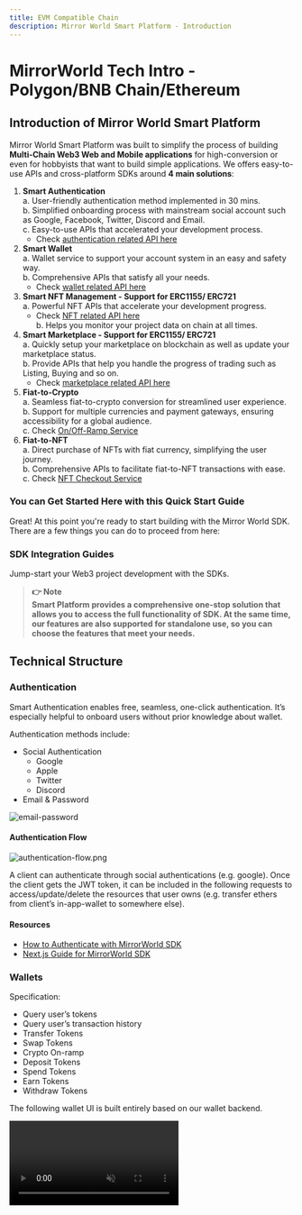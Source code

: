 ```yaml
---
title: EVM Compatible Chain
description: Mirror World Smart Platform - Introduction
---
```


# MirrorWorld Tech Intro - Polygon/BNB Chain/Ethereum

## Introduction of Mirror World Smart Platform

Mirror World Smart Platform was built to simplify the process of building **Multi-Chain Web3 Web and Mobile applications** for high-conversion or even for hobbyists that want to build simple applications. We offers easy-to-use APIs and cross-platform SDKs around **4 main solutions**:

1. **Smart Authentication**  
    a. User-friendly authentication method implemented in 30 mins.  
    b. Simplified onboarding process with mainstream social account such as Google, Facebook, Twitter, Discord and Email.  
    c. Easy-to-use APIs that accelerated your development process.  
    - Check [authentication related API here](https://developer.mirrorworld.fun/#a5a69960-6b37-43ed-8a3d-ecb8fd997d58)  
2. **Smart Wallet**  
    a. Wallet service to support your account system in an easy and safety way.  
    b. Comprehensive APIs that satisfy all your needs.  
    - Check [wallet related API here](https://developer.mirrorworld.fun/#dcebd602-692a-41cc-84ee-aa21a7ea86a8)  
3. **Smart NFT Management - Support for ERC1155/ ERC721**    
    a. Powerful NFT APIs that accelerate your development progress.  
    - Check [NFT related API here](https://developer.mirrorworld.fun/#f2063286-d21c-4c80-b4e9-5918c2b62ec8)  
    b. Helps you monitor your project data on chain at all times.  
4. **Smart Marketplace - Support for ERC1155/ ERC721**  
    a. Quickly setup your marketplace on blockchain as well as update your marketplace status.  
    b. Provide APIs that help you handle the progress of trading such as Listing, Buying and so on.  
    - Check [marketplace related API here](https://developer.mirrorworld.fun/#79b13299-5921-406d-81cb-0f54df2a9430)  
5. **Fiat-to-Crypto**  
    a. Seamless fiat-to-crypto conversion for streamlined user experience.  
    b. Support for multiple currencies and payment gateways, ensuring accessibility for a global audience.  
    c. Check [On/Off-Ramp Service](https://mirrorworldfun.notion.site/On-Off-Ramp-Service-dabb7bebbc674a10ade6cdeef0c4416e) 
6. **Fiat-to-NFT**  
    a. Direct purchase of NFTs with fiat currency, simplifying the user journey.  
    b. Comprehensive APIs to facilitate fiat-to-NFT transactions with ease.  
    c. Check [NFT Checkout Service ](https://mirrorworldfun.notion.site/NFT-Checkout-Service-39a60f7366564f578998baf9d5de7397)  

### You can Get Started Here with this Quick Start Guide

<CodeSnippet id="introduction/first-call.mdx" />

Great! At this point you're ready to start building with the Mirror World SDK. There are a few things you can do to proceed from here:

### SDK Integration Guides
Jump-start your Web3 project development with the SDKs.
<IntegrationCardsMinimal />

> **👉 **Note**<br />
Smart Platform provides a comprehensive one-stop solution that allows you to access the full functionality of SDK. At the same time, our features are also supported for standalone use, so you can choose the features that meet your needs.**

## Technical Structure

### Authentication

Smart Authentication enables free, seamless, one-click authentication. It’s especially helpful to onboard users without prior knowledge about wallet.

Authentication methods include:

- Social Authentication
    - Google
    - Apple
    - Twitter
    - Discord
- Email & Password

![email-password](/docs/images/techintro/email-password.png)

#### Authentication Flow

![authentication-flow.png](/docs/images/techintro/authentication-flow.png)

A client can authenticate through social authentications (e.g. google). Once the client gets the JWT token, it can be included in the following requests to access/update/delete the resources that user owns (e.g. transfer ethers from client’s in-app-wallet to somewhere else).

#### Resources

- [How to Authenticate with MirrorWorld SDK](https://mirrorworld.fun/docs/guides/authentication-with-mirror-world-sdk)
- [Next.js Guide for MirrorWorld SDK](https://mirrorworld.fun/docs/guides/next-js-guide-mirrorworld-sdk)

### Wallets

Specification:

- Query user’s tokens
- Query user’s transaction history
- Transfer Tokens
- Swap Tokens
- Crypto On-ramp
- Deposit Tokens
- Spend Tokens
- Earn Tokens
- Withdraw Tokens

The following wallet UI is built entirely based on our wallet backend.

<video src="/docs/images/techintro/wallet-demo2-1.mp4" autoPlay={true} muted={true} preload="auto" loop={true} />

#### Key Generation

Once a new user is authenticated through our SDK, we automatically create a wallet for that user. The private key is encrypted and securely stored in our cloud infrastructure.

![key-generation](/docs/images/techintro/key-generation.png)

#### How to Keep Your Key Secure

- The user's private key never leaves our cloud infrastructure.

The key generation, encryption, decryption, and storage are all happening in the cloud. The overall process is never exposed to the external.

- The user's key is encrypted by the third-part KMS(Key Management System).

We don't store the plain-text private key. Instead, only the encrypted key is stored in our backend. The encryption is done by a trustable third-party KMS provider with strict access control policies to protect the data encryption data. Moreover, the encryption key never leaves the KMS.

#### Resources

- [Polygon Wallet Javascript API reference](https://mirrorworld.fun/docs/api-reference/js#polygonwallet--api-reference)

### On-Ramp

We provide two types of on-ramp services: crypto on-ramp and NFT checkout. Both products provide a way to allow user purchase crypto or NFT using their credit card.

Both on-ramp services are designed to be a stand-alone services. It means that the developer can use them without using our wallet or marketplace product. The only thing the developer needs to do is put the project’s api-key in the request header.

#### Crypto On-ramp

For now, we are using Moonpay as our on-ramp provider. It handles the KYC and payment for us.

#### NFT Checkout

![NFTcheckout](/docs/images/techintro/NFTcheckout.png)

Notes:

- The client needs provide their ERC721/1155 contract. Before the contract is deployed, airdrop() should grant us with enough permission to mint nft to desired address.

### Marketplace

Specification:

- Asset minting
    - Create ERC721/1155 Collection
    - Mint NFTs into collection
- Marketplace
    - Create Seaport Marketplace instance
    - List NFTs
    - Buy NFTs
    - Cancel listing
    - Update Listing
- Query NFTs
    - By Owner
    - By Creators
    - By Update Authorities
- Query NFT Transaction History

#### Deploying your Marketplace Instance

Behind the scenes, Mirror World uses the widely supported [Seaport Protocol](https://github.com/ProjectOpenSea/seaport) to orchestrate marketplace listings and transactions.

Seaport is a marketplace protocol for safely and efficiently buying and selling NFTs. Each listing contains an arbitrary number of items that the offerer is willing to give (the "offer") along with an arbitrary number of items that must be received along with their respective receivers (the "consideration").

![consideration](/docs/images/techintro/consideration.png)

#### Resources

**NFT collection & NFTs**

- [Create an ERC721/ ERC1155 NFT with Mirror World Smart Platform](https://mirrorworld.fun/docs/guides/how-to-create-evm-nft-collection)
- [Minting ERC721/ ERC1155 NFT to NFT collection](https://mirrorworld.fun/docs/guides/how-to-mint-evm-nfts)

**Marketplace**

- [Create an NFT marketplace for your ERC721/ ERC1155 collection](https://mirrorworld.fun/docs/guides/how-to-create-evm-nft-marketplace)

## Developer Onboarding

### Developer Guide

<aside>
👉 Our team will help you setup your project and testing environment on our dashboard. You can easily found the all keys on dashboard to manage your project.

</aside>

#### Developer Dashboard
[Preview Link](https://app.mirrorworld.fun/auth/login)

1. **Interacting with the Mirror World Smart Platform**

    There are two ways to interact with the Mirror World API cluster:

    - **Official Client SDKs** - Beginner-friendly, recommended, cross-platform.
        - [JavaScript](https://mirrorworld.fun/docs/api-reference/js/Configuration)
        - Android
        - Unity, iOS and Rust for Polygon coming soon
    - **HTTP API** - Advanced, For complex operations.
        - If you're more comfortable with using HTTP API via the `[fetch](https://developer.mozilla.org/en-US/docs/Web/API/fetch)`  API or with an HTTP API client like [Postman](https://www.postman.com/), you can also use the Mirror World Smart Platform's HTTP API Interface. This is most suitable for performing scripting tasks like batch minting NFTs, or if you are consuming the API on the back end.

        **Check HTTP APIs here:** [https://developer.mirrorworld.fun/](https://developer.mirrorworld.fun/)

#### SDK Integration Guides

Currently, Mirror World launches on Java

1. JavaScript
**Check this integration doc:** [https://mirrorworld.fun/docs/api-reference/js/Configuration](https://mirrorworld.fun/docs/api-reference/js/Configuration)
2. Android
Document will be updated on 04/2023

#### Developer Authentication

Developers can authenticate themselves on the Mirror World API by using their developer **Secret Access Key.** This is a sensitive credential that can bypass action approval for assets in the developers' wallet. This is useful for debugging and performing batch requests with your wallet address or interacting with the API on a back end service.You can get the Secret Access Key on the **Account Settings menu** on the developer dashboard.

The usage for the Secret Access Key is similar to that for the user's auth token as shown below. This request queries the developer's user information. The return type can be found in **[Http API Reference.](https://developer.mirrorworld.fun/#3df5eef0-b278-419a-a8ef-c7286c2e6419)**

<aside>
👉 Whereas this is useful for debugging and testing, it is advised not to paste this credential in a location that is compromised.

</aside>

#### Troubleshooting Errors

All errors returned from the Mirror World API cluster are documented here on the [API Error Reference Page](https://mirrorworld.fun/docs/further-reading/api-error-reference).